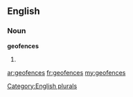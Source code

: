 ==English==

===Noun===
'''geofences'''

# {{plural of|[[geofence]]}}

[[Category:English plurals]]

[[ar:geofences]]
[[fr:geofences]]
[[my:geofences]]